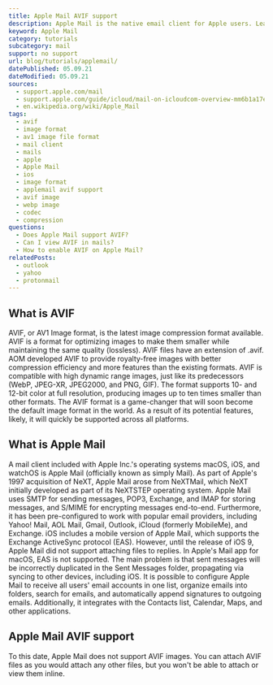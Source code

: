 ```yaml
---
title: Apple Mail AVIF support
description: Apple Mail is the native email client for Apple users. Learn how to use AVIF images within Apple Mail.
keyword: Apple Mail
category: tutorials
subcategory: mail
support: no support
url: blog/tutorials/applemail/
datePublished: 05.09.21
dateModified: 05.09.21
sources:
  - support.apple.com/mail
  - support.apple.com/guide/icloud/mail-on-icloudcom-overview-mm6b1a17e3/icloud
  - en.wikipedia.org/wiki/Apple_Mail
tags:
  - avif
  - image format
  - av1 image file format
  - mail client
  - mails
  - apple
  - Apple Mail
  - ios
  - image format
  - applemail avif support
  - avif image
  - webp image
  - codec
  - compression
questions:
  - Does Apple Mail support AVIF?
  - Can I view AVIF in mails?
  - How to enable AVIF on Apple Mail?
relatedPosts:
  - outlook
  - yahoo
  - protonmail
---
```


## What is AVIF

AVIF, or AV1 Image format, is the latest image compression format available. AVIF is a format for optimizing images to make them smaller while maintaining the same quality (lossless). AVIF files have an extension of .avif. AOM developed AVIF to provide royalty-free images with better compression efficiency and more features than the existing formats. AVIF is compatible with high dynamic range images, just like its predecessors (WebP, JPEG-XR, JPEG2000, and PNG, GIF). The format supports 10- and 12-bit color at full resolution, producing images up to ten times smaller than other formats. The AVIF format is a game-changer that will soon become the default image format in the world. As a result of its potential features, likely, it will quickly be supported across all platforms.

## What is Apple Mail

A mail client included with Apple Inc.'s operating systems macOS, iOS, and watchOS is Apple Mail (officially known as simply Mail). As part of Apple's 1997 acquisition of NeXT, Apple Mail arose from NeXTMail, which NeXT initially developed as part of its NeXTSTEP operating system. Apple Mail uses SMTP for sending messages, POP3, Exchange, and IMAP for storing messages, and S/MIME for encrypting messages end-to-end. Furthermore, it has been pre-configured to work with popular email providers, including Yahoo! Mail, AOL Mail, Gmail, Outlook, iCloud (formerly MobileMe), and Exchange. iOS includes a mobile version of Apple Mail, which supports the Exchange ActiveSync protocol (EAS). However, until the release of iOS 9, Apple Mail did not support attaching files to replies. In Apple's Mail app for macOS, EAS is not supported. The main problem is that sent messages will be incorrectly duplicated in the Sent Messages folder, propagating via syncing to other devices, including iOS. It is possible to configure Apple Mail to receive all users' email accounts in one list, organize emails into folders, search for emails, and automatically append signatures to outgoing emails. Additionally, it integrates with the Contacts list, Calendar, Maps, and other applications.

## Apple Mail AVIF support

To this date, Apple Mail does not support AVIF images. You can attach AVIF files as you would attach any other files, but you won't be able to attach or view them inline.
